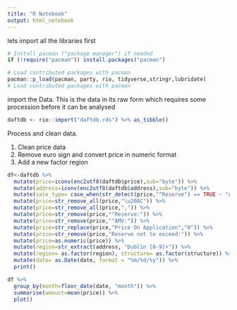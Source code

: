 ```yaml
---
title: "R Notebook"
output: html_notebook
---
```


lets import all the libraries first


```r
# Install pacman ("package manager") if needed
if (!require("pacman")) install.packages("pacman")

# Load contributed packages with pacman
pacman::p_load(pacman, party, rio, tidyverse,stringr,lubridate)
# Load contributed packages with pacman

```

import the Data. This is the data in its raw form which requires some procession before it can be analysed

```r
daftdb <- rio::import("daftdb.rds") %>% as_tibble()

```


Process and clean data.

1. Clean price data
2. Remove euro sign and convert price in numeric format
3. Add a new factor region 

```r
df<-daftdb %>%
  mutate(price=iconv(enc2utf8(daftdb$price),sub="byte")) %>%
  mutate(address=iconv(enc2utf8(daftdb$address),sub="byte")) %>%
  mutate(sale_type= case_when(str_detect(price,"^Reserve") == TRUE ~ "Auction", TRUE ~ "Sale")) %>%
  mutate(price=str_remove_all(price,"\u20AC")) %>%
  mutate(price=str_remove_all(price,",")) %>%
  mutate(price=str_remove(price,"^Reserve:")) %>%
  mutate(price=str_remove(price,"^AMV:")) %>%
  mutate(price=str_replace(price,"Price On Application","0")) %>%
  mutate(price=str_remove(price,"Reserve not to exceed:")) %>%
  mutate(price=as.numeric(price)) %>%
  mutate(region=str_extract(address, "Dublin [0-9]+")) %>%
  mutate(region= as.factor(region), structure= as.factor(structure)) %>%
  mutate(date= as.Date(date, format = "%m/%d/%y")) %>%
  print()
```


```r

df %>%
  group_by(month=floor_date(date, "month")) %>%
  summarise(amount=mean(price)) %>%
  plot()
```

